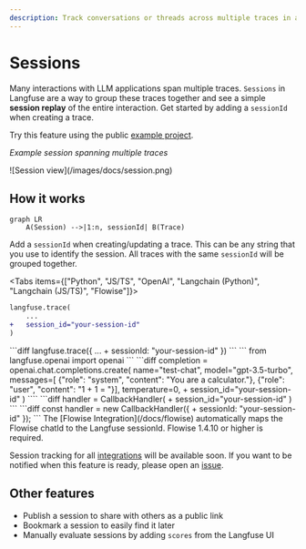 ```yaml
---
description: Track conversations or threads across multiple traces in a single session.
---
```


# Sessions

Many interactions with LLM applications span multiple traces. `Sessions` in Langfuse are a way to group these traces together and see a simple **session replay** of the entire interaction. Get started by adding a `sessionId` when creating a trace.

Try this feature using the public [example project](/docs/demo).

_Example session spanning multiple traces_

<Frame border fullWidth>
  ![Session view](/images/docs/session.png)
</Frame>

## How it works

```mermaid
graph LR
    A(Session) -->|1:n, sessionId| B(Trace)
```

Add a `sessionId` when creating/updating a trace. This can be any string that you use to identify the session. All traces with the same `sessionId` will be grouped together.

<Tabs items={["Python", "JS/TS", "OpenAI", "Langchain (Python)", "Langchain (JS/TS)", "Flowise"]}>
<Tab>
```diff
langfuse.trace(
    ...
+   session_id="your-session-id"
)
```

</Tab>
<Tab>
```diff
langfuse.trace({
    ...
+   sessionId: "your-session-id"
})
```

</Tab>
<Tab>
```
from langfuse.openai import openai
```
```diff
completion = openai.chat.completions.create(
    name="test-chat",
    model="gpt-3.5-turbo",
    messages=[
        {"role": "system", "content": "You are a calculator."},
        {"role": "user", "content": "1 + 1 = "}],
    temperature=0,
+   session_id="your-session-id"
)
````

</Tab>
<Tab>
```diff
handler = CallbackHandler(
+   session_id="your-session-id"
)
```

</Tab>
<Tab>
```diff
const handler = new CallbackHandler({
+   sessionId: "your-session-id"
});
```

</Tab>

<Tab>
The [Flowise Integration](/docs/flowise) automatically maps the Flowise chatId to the Langfuse sessionId. Flowise 1.4.10 or higher is required.

</Tab>

</Tabs>

Session tracking for all [integrations](/docs/integrations) will be available soon. If you want to be notified when this feature is ready, please open an [issue](/issue).

## Other features

- Publish a session to share with others as a public link
- Bookmark a session to easily find it later
- Manually evaluate sessions by adding `scores` from the Langfuse UI
